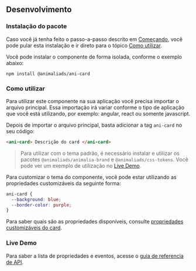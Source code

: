 
## Desenvolvimento

### Instalação do pacote

Caso você já tenha feito o passo-a-passo descrito em [Começando](?path=/docs/começando--page),
você pode pular esta instalação e ir direto para o tópico [Como utilizar](#como-utilizar).

Você pode instalar o componente de forma isolada, conforme o exemplo abaixo:

```
npm install @animaliads/ani-card
```

### Como utilizar

Para utilizar este componente na sua aplicação você precisa importar o arquivo principal.
Essa importação irá variar conforme o tipo de aplicação que você está utilizando, por exemplo: angular, react ou
somente javascript.

Depois de importar o arquivo principal, basta adicionar a tag `ani-card` no seu código:

```html
<ani-card> Descrição do card </ani-card>
```

> Para utilizar com o tema padrão, é necessário instalar e utilizar os pacotes `@animaliads/animalia-brand`
> e `@animaliads/css-tokens`. Você pode ver um exemplo de utilização no [Live Demo](#live-demo).

Para customizar o tema do componente, você pode estar utilizando as propriedades customizáveis
da seguinte forma:

```css
ani-card {
  --background: blue;
  --border-color: purple;
}
```

Para saber quais são as propriedades disponíveis, consulte [propriedades customizáveis do card](#propriedades-customizáveis).

### Live Demo

<LiveDemoComponent
  javascript="https://stackblitz.com/edit/ani-card?embed=1&file=index.html"
  react="https://stackblitz.com/edit/react-ani-card?embed=1&file=src/App.js"
/>

Para saber a lista de propriedades e eventos, acesse o [guia de referencia de API](/docs/api-card--sample).
